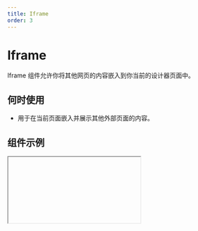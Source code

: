 ```yaml
---
title: Iframe
order: 3
---
```


# Iframe

Iframe 组件允许你将其他网页的内容嵌入到你当前的设计器页面中。

## 何时使用

- 用于在当前页面嵌入并展示其他外部页面的内容。

## 组件示例


<Iframe url="https://www.aliwork.com/developer/iframe-v2?isRenderNav=false" />

## 组件属性


<AttrTable
  dataSource={[
    {
      code: 'title',
      type: 'string',
      default: `'iFrame 组件'`,
      desc: 'Iframe 组件的标题',
    },
    {
      code: 'src',
      type: 'string',
      default: `'https://www.aliwork.com/'`,
      desc: 'Iframe组件所展示的网页地址链接',
    },
    {
      code: 'autoFit',
      type: 'boolean',
      default: 'false',
      desc: '自动调整高度，高度值=窗口高度-顶部留空高度-额外内容区高度',
    },
    {
      code: 'extraHeight',
      type: 'number',
      default: '0',
      desc: '额外内容区高度',
    },
    {
      code: 'offsetTop',
      type: 'number',
      default: '0',
      desc: '顶部空白高度，启动了自适应高度后才生效，确定顶部留下的空白区域的高度',
    },
  ]}
/>